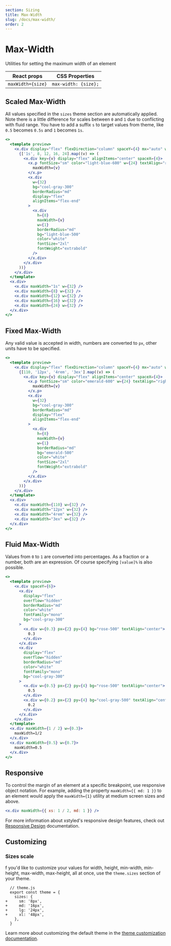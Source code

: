 ```yaml
---
section: Sizing
title: Max-Width
slug: /docs/max-width/
order: 2
---
```


# Max-Width

Utilities for setting the maximum width of an element

<carbon-ad />

| React props       | CSS Properties       |
| ----------------- | -------------------- |
| `maxWidth={size}` | `max-width: {size};` |

## Scaled Max-Width

All values specified in the `sizes` theme section are automatically applied. Note there is a little difference for scales between `0` and `1` due to conflicting with fluid range. You have to add a suffix `s` to target values from theme, like `0.5` becomes `0.5s` and `1` becomes `1s`.

```jsx preview color=light-blue
<>
  <template preview>
    <x.div display="flex" flexDirection="column" spaceY={4} mx="auto" w={64}>
      {['1s', 8, 12, 16, 24].map((v) => (
        <x.div key={v} display="flex" alignItems="center" spaceX={4}>
          <x.p fontSize="sm" color="light-blue-600" w={24} textAlign="right">
            maxWidth={v}
          </x.p>
          <x.div
            w={32}
            bg="cool-gray-300"
            borderRadius="md"
            display="flex"
            alignItems="flex-end"
          >
            <x.div
              h={8}
              maxWidth={v}
              w={1}
              borderRadius="md"
              bg="light-blue-500"
              color="white"
              fontSize="2xl"
              fontWeight="extrabold"
            />
          </x.div>
        </x.div>
      ))}
    </x.div>
  </template>
  <x.div>
    <x.div maxWidth="1s" w={32} />
    <x.div maxWidth={8} w={32} />
    <x.div maxWidth={12} w={32} />
    <x.div maxWidth={16} w={32} />
    <x.div maxWidth={24} w={32} />
  </x.div>
</>
```

## Fixed Max-Width

Any valid value is accepted in width, numbers are converted to `px`, other units have to be specified.

```jsx preview color=emerald
<>
  <template preview>
    <x.div display="flex" flexDirection="column" spaceY={4} mx="auto" w={64}>
      {[110, '12px', '4rem', '3ex'].map((v) => (
        <x.div key={v} display="flex" alignItems="center" spaceX={4}>
          <x.p fontSize="sm" color="emerald-600" w={24} textAlign="right">
            maxWidth={v}
          </x.p>
          <x.div
            w={32}
            bg="cool-gray-300"
            borderRadius="md"
            display="flex"
            alignItems="flex-end"
          >
            <x.div
              h={8}
              maxWidth={v}
              w={1}
              borderRadius="md"
              bg="emerald-500"
              color="white"
              fontSize="2xl"
              fontWeight="extrabold"
            />
          </x.div>
        </x.div>
      ))}
    </x.div>
  </template>
  <x.div>
    <x.div maxWidth={110} w={32} />
    <x.div maxWidth="12px" w={32} />
    <x.div maxWidth="4rem" w={32} />
    <x.div maxWidth="3ex" w={32} />
  </x.div>
</>
```

## Fluid Max-Width

Values from `0` to `1` are converted into percentages. As a fraction or a number, both are an expression. Of course specifying `[value]%` is also possible.

```jsx preview color=rose
<>
  <template preview>
    <x.div spaceY={6}>
      <x.div
        display="flex"
        overflow="hidden"
        borderRadius="md"
        color="white"
        fontFamily="mono"
        bg="cool-gray-300"
      >
        <x.div w={0.3} px={2} py={4} bg="rose-500" textAlign="center">
          0.3
        </x.div>
      </x.div>
      <x.div
        display="flex"
        overflow="hidden"
        borderRadius="md"
        color="white"
        fontFamily="mono"
        bg="cool-gray-300"
      >
        <x.div w={0.5} px={2} py={4} bg="rose-500" textAlign="center">
          0.5
        </x.div>
        <x.div w={0.2} px={2} py={4} bg="cool-gray-500" textAlign="center">
          0.2
        </x.div>
      </x.div>
    </x.div>
  </template>
  <x.div maxWidth={1 / 2} w={0.3}>
    maxWidth=1/2
  </x.div>
  <x.div maxWidth={0.5} w={0.7}>
    maxWidth=0.5
  </x.div>
</>
```

## Responsive

To control the margin of an element at a specific breakpoint, use responsive object notation. For example, adding the property `maxWidth={{ md: 1 }}` to an element would apply the `maxWidth={1}` utility at medium screen sizes and above.

```jsx
<x.div maxWidth={{ xs: 1 / 2, md: 1 }} />
```

For more information about xstyled's responsive design features, check out [Responsive Design](/docs/responsive-design/) documentation.

## Customizing

### Sizes scale

f you'd like to customize your values for width, height, min-width, min-height, max-width, max-height, all at once, use the `theme.sizes` section of your theme.

```diffjs
  // theme.js
  export const theme = {
    sizes: {
+     sm: '8px',
+     md: '16px',
+     lg: '24px',
+     xl: '48px',
    },
  }
```

Learn more about customizing the default theme in the [theme customization documentation](/docs/theme/).
